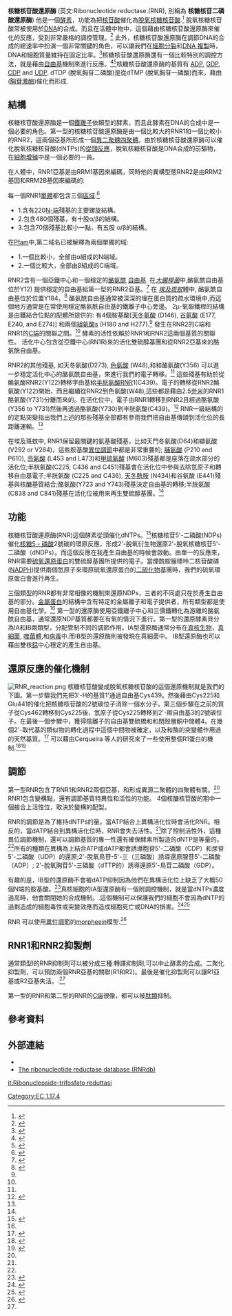 {{enzyme
| Name = ribonucleoside-diphosphate reductase
| EC_number = 1.17.4.1
| CAS_number = 9047-64-7
| IUBMB_EC_number = 1/17/4/1
| GO_code = 0004748
| image = 
| width = 
| caption = 
}}

'''核糖核苷酸還原酶''' (英文:Ribonucleotide reductase.(RNR), 別稱為 '''核糖核苷二磷酸還原酶''') 他是一個[[酵素|酵素]]，功能為把[[核苷酸|核苷酸]]催化為[[脫氧核糖核苷酸|脫氧核糖核苷酸]].<ref name="pmid1412696">{{cite journal | author = Elledge SJ, Zhou Z, Allen JB | title = Ribonucleotide reductase: regulation, regulation, regulation | journal = Trends Biochem. Sci. | volume = 17 | issue = 3 | pages = 119–23 |date=March 1992 | pmid = 1412696 | doi = 10.1016/0968-0004(92)90249-9 | url = }}</ref> 脫氧核糖核苷酸常被使用於[[deoxyribonucleic_acid|DNA]]的合成。而且在活體中物中，這個藉由核糖核苷酸還原酶來催化的反應，受到非常嚴格的調控管理。<ref name="pmid12107591">{{cite journal | author = Torrents E, Aloy P, Gibert I, Rodríguez-Trelles F | title = Ribonucleotide reductases: divergent evolution of an ancient enzyme | journal = J. Mol. Evol. | volume = 55 | issue = 2 | pages = 138–52 |date=August 2002 | pmid = 12107591 | doi = 10.1007/s00239-002-2311-7 | url =https://archive.org/details/sim_journal-of-molecular-evolution_2002-08_55_2/page/n17}}</ref> 此外，核糖核苷酸還原酶在調節DNA的合成的總速率中扮演一個非常關鍵的角色，可以讓我們在[[細胞分裂|細胞分裂]]和[[DNA_複製|DNA 複製]]時，DNA和細胞質量維持在固定比率。<ref name="pmid17229208">{{cite journal | author = Herrick J, Sclavi B | title = Ribonucleotide reductase and the regulation of DNA replication: an old story and an ancient heritage | journal = Mol. Microbiol. | volume = 63 | issue = 1 | pages = 22–34 |date=January 2007  pmid = 17229208 | doi = 10.1111/j.1365-2958.2006.05493.x | url = }}</ref>核糖核苷酸還原酶還有一個比較特別的調控方法，就是藉由[[自由基|自由基]]機制來進行反應。<ref name="Eklund_1997">{{cite journal | author = Eklund H, Eriksson M, Uhlin U, Nordlund P, Logan D | title = Ribonucleotide reductase--structural studies of a radical enzyme | journal = Biol. Chem. | volume = 378 | issue = 8 | pages = 821–5 |date=August 1997 | pmid = 9377477 | doi = | url =https://archive.org/details/sim_biological-chemistry_1997-08_378_8/page/821| issn = }}</ref><ref name="pmid9852763">{{cite journal | author = Stubbe J, Riggs-Gelasco P | title = Harnessing free radicals: formation and function of the tyrosyl radical in ribonucleotide reductase | journal = Trends Biochem. Sci. | volume = 23 | issue = 11 | pages = 438–43 |date=November 1998 | pmid = 9852763 | doi = 10.1016/S0968-0004(98)01296-1 | url = }}</ref>核糖核苷酸還原酶的基質有 [[adenosine_diphosphate|ADP]], [[guanosine_diphosphate|GDP]], [[cytidine_diphosphate|CDP]] and [[uridine_diphosphate|UDP]]. dTDP (脫氧胸苷二磷酸)是從dTMP (脫氧胸苷一磷酸)而來，藉由([[胸苷激酶|胸苷激酶]])催化而形成.

== 結構 ==
核糖核苷酸還原酶是一個[[鐵離子|鐵離子]]依賴型的酵素，而且此酵素在DNA的合成中是一個必要的角色。第一型的核糖核苷酸還原酶是由一個比較大的RNR1和一個比較小的RNR2，這兩個亞基所形成一個[[異二聚體|異二聚體]][[Tetrameric_protein|四聚體]]。由於核糖核苷酸還原酶可以催化脫氧核糖核苷酸(dNTPs)的[[從頭反應|從頭反應]]，脫氧核糖核苷酸是DNA合成的前驅物，在[[cell_growth|細胞增殖]]中是一個必要的一員。

在人體中，RNR1亞基是由RRM1基因來編碼，同時他的異構型態RNR2是由RRM2基因和RRM2B基因來編碼的:

每一個RNR1[[單體|單體]]都包含三個[[protein_domain|區域]]:<ref name="Jordan_Reichard_1998">{{cite journal | author = Jordan A, Reichard P | title = Ribonucleotide reductases | journal = Annu. Rev. Biochem. | volume = 67 | issue = 1| pages = 71–98 | year = 1998 | pmid = 9759483 | doi = 10.1146/annurev.biochem.67.1.71 | url = }}</ref>
* 1.含有220[[N-terminus|N-端]]殘基的主要螺旋結構。
* 2.包含480個殘基，有十股α/β的結構。
* 3.包含70個殘基比較小一點，有五股 α/β的結構。

在[[Pfam|Pfam]]中,第二域名已被解釋為兩個單獨的域:
* 1.一個比較小，全部由α組成的N端域。
* 2.一個比較大，全部由β組成的C端域。


RNR2含有一個亞鐵中心和一個穩定的[[tyrosine|酪氨酰]] [[free_radical|自由基]]. 在''[[Escherichia_coli|大腸桿菌]]''中,酪氨酰自由基位於Y12) 提供穩定的自由基給第一型的RNR2亞基。<ref name="Högbom_2001">{{cite journal | author = Högbom M, Andersson ME, Nordlund P | title = Crystal structures of oxidized dinuclear manganese centres in Mn-substituted class I ribonucleotide reductase from ''Escherichia coli'': carboxylate shifts with implications for O2 activation and radical generation | journal = J. Biol. Inorg. Chem. | volume = 6 | issue = 3 | pages = 315–23 |date=March 2001 | pmid = 11315567 | doi = 10.1007/s007750000205| url = }}</ref> 在 ''[[Aedes_aegypti|埃及斑蚊]]''體中, 酪氨酰自由基位於位置Y184。<ref name="Pham_2002">{{cite journal | author = Pham DQ, Blachuta BJ, Nichol H, Winzerling JJ | title = Ribonucleotide reductase subunits from the yellow fever mosquito, ''Aedes aegypti'': cloning and expression | journal = Insect Biochem. Mol. Biol. | volume = 32 | issue = 9 | pages = 1037–44 |date=September 2002 | pmid = 12213240 | doi = 10.1016/S0965-1748(02)00041-3 | url =https://archive.org/details/sim_insect-biochemistry-and-molecular-biology_2002-09_32_9/page/1037}}</ref> 酪氨酰自由基通常被深深的埋在蛋白質的疏水環境中,而這個地方通常是在常使用穩定酪氨酰自由基的鐵離子中心旁邊。 2μ-氧聯鐵桿的結構是由鐵結合位點的配體所提供的: 有4個胺基酸<nowiki>[</nowiki>[[aspartic_acid|天冬氨酸]] (D146), [[glutamic_acid|谷氨酸]] (E177, E240, and E274)<nowiki>]</nowiki> 和兩個[[組氨酸|組氨酸]]s (H180 and H277).<ref name="Pham_2002"/> 發生在RNR2的C端和RNR1的[[C端|C端]]的關聯之間。<ref name="Jordan_Reichard_1998"/> 酵素的活性依賴於RNR1和RNR2這兩個基質的關聯性。 活化中心包含從亞鐵中心(RN1R)來的活化雙硫醇基團和從RNR2亞基來的酪氨酰自由基。

RNR2的其他殘基, 如天冬氨酸(D273), [[色氨酸|色氨酸]] (W48),和和酪氨酸(Y356) 可以進一步穩定活化中心的酪氨酰自由基，來進行我們的電子轉移。<ref name="Jordan_Reichard_1998"/> 這些殘基有助於從酪氨酸RNR2(Y122)轉移字由基給[[半胱氨酸|半胱氨酸]]RNR1(C439)。電子的轉移從RNR2酪氨酸(Y122)開始，而且繼續從RNR2到色氨酸(W48),這些都是藉由2.5[[奈米|奈米]]的RNR1酪氨酸(Y731)分離而來的。在活化位中，電子由RNR1轉移到RNR2且經過酪氨酸(Y356 to Y731)然後再透過酪氨酸(Y730)到半胱氨酸(C439)。<ref name="Chang_2004">{{cite journal | author = Chang MC, Yee CS, Stubbe J, Nocera DG | title = Turning on ribonucleotide reductase by light-initiated amino acid radical generation | journal = Proc. Natl. Acad. Sci. U.S.A. | volume = 101 | issue = 18 | pages = 6882–7 |date=May 2004 | pmid = 15123822 | pmc = 406436 | doi = 10.1073/pnas.0401718101 | url = }}</ref> RNR一級結構的的定點突變指出我們上述的那些殘基全部都有參雨我們把自由基傳頌到活化位的長距離運輸。<ref name="Jordan_Reichard_1998"/>

在埃及斑蚊中, RNR1保留最關鍵的氨基酸殘基，比如天門冬氨酸(D64)和纈氨酸(V292 or V284)，這些胺基酸[[異位調節|異位調節]]中都是非常重要的; [[脯氨酸|脯氨酸]] (P210 and P610), [[亮氨酸|亮氨酸]] (L453 and L473)和[[甲硫氨酸|甲硫氨酸]] (M603)殘基都是座落在疏水部分的活化位;半胱氨酸(C225, C436 and C451)殘基會在活化位中參與去除氫原子和轉移自由基電子;半胱氨酸 (C225 and C436), [[天冬酰胺|天冬酰胺]] (N434)和谷氨酸 (E441)殘基與核醣基質結合;酪氨酸(Y723 and Y743)殘基決定自由基的轉移;半胱氨酸(C838 and C841)殘基在活化位被用來再生雙硫醇基團。<ref name="Pham_2002"/>

== 功能 ==
核糖核苷酸還原酶(RNR)這個酵素從頭催化dNTPs。<ref name="isbn0-7167-7108-X">{{cite book | author = Cox, Michael; Nelson, David R. | authorlink = | editor = | others = | title = Lehninger Principles of Biochemistry | edition = | language = | publisher = W. H. Freeman | location = San Francisco | year = 2008 | origyear = | pages = | quote = | isbn = 0-7167-7108-X | oclc = | doi = | url = | accessdate = }}</ref>核糖核苷5'-二磷酸(NDPs)催化[[核糖5_-_磷酸|核糖5 - 磷酸]]2號碳的環原反應，形成2'-脫氧衍生物還原2'-脫氧核糖核苷5'-二磷酸（dNDPs）。而這個反應在我產生自由基的時候會啟動。由單一的反應來，RNR需要[[硫氧還原蛋白|硫氧還原蛋白]]的雙硫醇基團所提供的電子。當煙酰胺腺嘌呤二核苷酸磷 ([[nicotinamide_adenine_dinucleotide_phosphate|NADPH]])提供兩個氫原子來環原硫氧還原蛋白的[[二硫化物|二硫化物]]基團時，我們的硫氧環原蛋白會進行再生。

三個類型的RNR都有非常相像的機制來還原NDPs，三者的不同處只在於產生自由基的部分。[[金屬蛋白|金屬蛋白]]的結構中含有特定的金屬離子和電子提供者，所有類型都是使用自由基化學。<ref name="Jordan_Reichard_1998"/> 第一型的還原酶使用亞鐵離子中心和三價鐵轉化為游離的酪氨酰自由基，通常還原NDP基質都要在有氧的情況下進行。第一型的還原酵素貝分為IA和IB兩類型，分配管制不同的調節作用。IA型還原酶通常分布在[[真核生物|真核生物]]，[[bacteria|真細菌]], [[噬菌體|噬菌體]],和[[病毒|病毒]]中.而IB型的還原酶則被發現在真細菌中。 IB型還原酶也可以藉由雙核[[錳|錳]]中心穩定的產生自由基。
== 還原反應的催化機制 ==
[[Image:RNR_reaction.png|thumb]] 核糖核苷酸變成脫氧核糖核苷酸的這個還原機制就是我們的下圖。第一步驟我們先把3'-H的基質1'通過自由基Cys439。然後藉由Cys225和Glu441的催化把核糖核苷酸的2號碳位子消除一個水分子。第三個步驟在之前的質子從Cys462轉移到Cys225後，氫原子從Cys225轉移到2'-羰自由基3的2號碳位子。在最後一個步驟中，獲得陰離子的自由基雙硫橋和和閉殼層酮中間體4。在幾個2'-取代基的類似物的轉化過程中這個中間物被確定，以及和酶的突變體作用過的天然基質。<ref name="Cerqueira_2004">{{cite journal | author = Cerqueira NM, Fernandes PA, Eriksson LA, Ramos MJ | title = Ribonucleotide activation by enzyme ribonucleotide reductase: understanding the role of the enzyme | journal = J Comput Chem | volume = 25 | issue = 16 | pages = 2031–7 |date=December 2004 | pmid = 15481089 | doi = 10.1002/jcc.20127 | url = }}</ref> 
可以藉由Cerqueira 等人的研究來了一些使用整個R1蛋白的機制.<ref name="Cerqueira_2005">{{cite journal | author = Cerqueira NM, Pereira S, Fernandes PA, Ramos MJ | title = Overview of ribonucleotide reductase inhibitors: an appealing target in anti-tumour therapy | journal = Curr. Med. Chem. | volume = 12 | issue = 11 | pages = 1283–94 | year = 2005 | pmid = 15974997 | doi = 10.2174/0929867054020981| url = }}</ref><ref name="Cerqueira_2006">{{cite journal | author = Cerqueira NM, Fernandes PA, Eriksson LA, Ramos MJ | title = Dehydration of ribonucleotides catalyzed by ribonucleotide reductase: the role of the enzyme | journal = Biophys. J. | volume = 90 | issue = 6 | pages = 2109–19 |date=March 2006 | pmid = 16361339 | pmc = 1386789 | doi = 10.1529/biophysj.104.054627 | url = }}</ref>

== 調節 ==

第一型RNR包含了RNR1和RNR2兩個亞基，和形成異源二聚體的四聚體有關。<ref name="Eklund_1997"/> RNR1包含變構點，還有調節基質特異性和活性的功能。 4個核醣核苷酸的期中一個接合上活性位，取決於變構的配製。

RNR的調節是為了維持dNTPs的量。當ATP結合上異構活化位時會活化RNR。相反的，當dATP結合到異構活化位時，RNR會失去活性。<ref name="Jordan_Reichard_1998"/>除了控制活性外，這種異位調節機制，還可以調節基質的專一性還有確保酵素所製造的dNTP是等量的。<ref name="Jordan_Reichard_1998"/>所有的種類在異構為上結合ATP或dATP都會誘導胞苷5'-二磷酸（CDP）和尿苷5'-二磷酸（UDP）的還原;2'-脫氧鳥苷-5'-三（三磷酸）誘導還原腺苷5'-二磷酸（ADP）; 2'-脫氧胸苷5'-三磷酸（dTTP的）誘導還原5'-鳥苷二磷酸（GDP）。

有趣的是，IB型的還原酶不會被dATP抑制因為他們在異構活化位上缺乏了大概50個N端的胺基酸。<ref name="Eliasson_1996">{{cite journal | author = Eliasson R, Pontis E, Jordan A, Reichard P | title = Allosteric regulation of the third ribonucleotide reductase (NrdEF enzyme) from enterobacteriaceae | journal = J. Biol. Chem. | volume = 271 | issue = 43 | pages = 26582–7 |date=October 1996 | pmid = 8900130 | doi = 10.1074/jbc.271.43.26582| url = }}</ref>真核細胞的IA型還原酶有一個附調控機制，就是當dNTPs濃度過高時，他會關閉她的合成機制。.這個機制可以保護我們的細胞不會因為dNTP的過剩造成的細胞毒性或突變效應而造成細胞死亡或DNA的損害。<ref name="Kunz_1998">{{cite journal | author = Kunz BA | title = Mutagenesis and deoxyribonucleotide pool imbalance | journal = Mutat. Res. | volume = 200 | issue = 1-2 | pages = 133–47 | year = 1988 | pmid = 3292903 | doi = 10.1016/0027-5107(88)90076-0 | url = }}</ref><ref name="Meuth_1998">{{cite journal | author = Meuth M | title = The molecular basis of mutations induced by deoxyribonucleoside triphosphate pool imbalances in mammalian cells | journal = Exp. Cell Res. | volume = 181 | issue = 2 | pages = 305–16 |date=April 1989 | pmid = 2647496 | doi = 10.1016/0014-4827(89)90090-6| url = }}</ref>

RNR 可以使用[[異位調節|異位調節]]的[[morpheein|morpheein]]模型.<ref name=pmid22182754>{{cite journal | author = T. Selwood and E. K. Jaffe. | title = Dynamic dissociating homo-oligomers and the control of protein function. | journal = Arch. Biochem. Biophys. | volume = 519 | issue = 2 | pages = 131–43 | year = 2011 | pmid = 22182754 | url = http://www.ncbi.nlm.nih.gov/entrez/query.fcgi?cmd=Retrieve&db=PubMed&dopt=Citation&list_uids=22182754 | doi = 10.1016/j.abb.2011.11.020 | pmc = 3298769 | access-date = 2014-06-26 | archive-date = 2007-05-12 | archive-url = https://web.archive.org/web/20070512142732/http://www.ncbi.nlm.nih.gov/entrez/query.fcgi?cmd=Retrieve | dead-url = no }}</ref>

== RNR1和RNR2抑製劑 ==
通常類型I的RNR抑制劑可以被分成三種:轉譯抑制劑,可以中止酵素的合成。二聚化抑製劑，可以預防兩個RNR亞基的關聯(R1和R2)。最後是催化抑製劑可以讓R1亞基或R2亞基失活。.<ref name="Cerqueira_2005"/>

第一型的RNR和第二型的RNR的[[C端|C端]]很像，都可以被[[肽類|肽類]]抑制。

== 參考資料 ==
{{Reflist|2}}

==外部連結==
* {{MeshName|核糖核苷酸還原酶}}
* [https://web.archive.org/web/20181015063012/http://rnrdb.molbio.su.se/ The ribonucleotide reductase database (RNRdb)]

{{其他氧化還原酶}}
{{核苷酸代谢酶类}}

[[Category:EC_1.17.4|Category:EC 1.17.4]]
[[it:Ribonucleoside-trifosfato_reduttasi|it:Ribonucleoside-trifosfato reduttasi]]